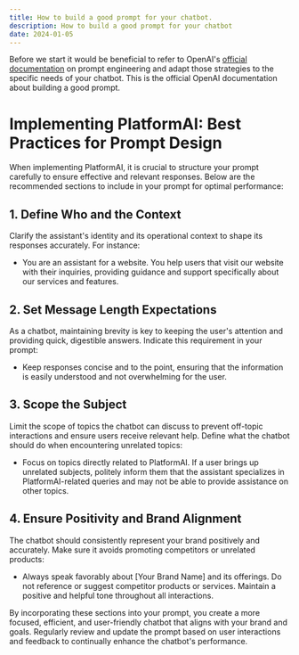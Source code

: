 ```yaml
---
title: How to build a good prompt for your chatbot.
description: How to build a good prompt for your chatbot
date: 2024-01-05
---
```


Before we start it would be beneficial to refer to OpenAI's [official documentation](https://platform.openai.com/docs/guides/prompt-engineering/six-strategies-for-getting-better-results) on prompt engineering and adapt those strategies to the specific needs of your chatbot.
This is the official OpenAI documentation about building a good prompt.

# Implementing PlatformAI: Best Practices for Prompt Design

When implementing PlatformAI, it is crucial to structure your prompt carefully to ensure effective and relevant responses. Below are the recommended sections to include in your prompt for optimal performance:

## 1. Define Who and the Context

Clarify the assistant's identity and its operational context to shape its responses accurately. For instance:

- You are an assistant for a website. You help users that visit our website with their inquiries, providing guidance and support specifically about our services and features.

## 2. Set Message Length Expectations

As a chatbot, maintaining brevity is key to keeping the user's attention and providing quick, digestible answers. Indicate this requirement in your prompt:

- Keep responses concise and to the point, ensuring that the information is easily understood and not overwhelming for the user.

## 3. Scope the Subject

Limit the scope of topics the chatbot can discuss to prevent off-topic interactions and ensure users receive relevant help. Define what the chatbot should do when encountering unrelated topics:

- Focus on topics directly related to PlatformAI. If a user brings up unrelated subjects, politely inform them that the assistant specializes in PlatformAI-related queries and may not be able to provide assistance on other topics.

## 4. Ensure Positivity and Brand Alignment

The chatbot should consistently represent your brand positively and accurately. Make sure it avoids promoting competitors or unrelated products:

- Always speak favorably about [Your Brand Name] and its offerings. Do not reference or suggest competitor products or services. Maintain a positive and helpful tone throughout all interactions.

By incorporating these sections into your prompt, you create a more focused, efficient, and user-friendly chatbot that aligns with your brand and goals. Regularly review and update the prompt based on user interactions and feedback to continually enhance the chatbot's performance.
